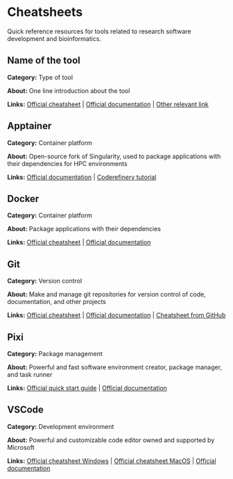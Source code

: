 # Cheatsheets

Quick reference resources for tools related to research software development and bioinformatics.

::: {.callout-tip title="Template for contributing" collapse="true"}

## Name of the tool

**Category:** Type of tool

**About:** One line introduction about the tool

**Links:** [Official cheatsheet](url) | [Official documentation](url) | [Other relevant link](url)

:::

## Apptainer

**Category:** Container platform

**About:** Open-source fork of Singularity, used to package applications with their dependencies for HPC environments

**Links:** [Official documentation](https://apptainer.org/docs/user/latest/) | [Coderefinery tutorial](https://coderefinery.github.io/hpc-containers/)

## Docker

**Category:** Container platform

**About:** Package applications with their dependencies

**Links:** [Official cheatsheet](https://docs.docker.com/get-started/docker_cheatsheet.pdf) | [Official documentation](https://docs.docker.com/)

## Git

**Category:** Version control

**About:** Make and manage git repositories for version control of code, documentation, and other projects

**Links:** [Official cheatsheet](https://git-scm.com/cheat-sheet) | [Official documentation](https://git-scm.com/book/en/v2) | [Cheatsheet from GitHub](https://education.github.com/git-cheat-sheet-education.pdf)

## Pixi

**Category:** Package management

**About:** Powerful and fast software environment creator, package manager, and task runner

**Links:** [Official quick start guide](https://pixi.sh/latest/getting_started/) | [Official documentation](https://pixi.sh/latest/)

## VSCode

**Category:** Development environment

**About:** Powerful and customizable code editor owned and supported by Microsoft

**Links:** [Official cheatsheet Windows](https://code.visualstudio.com/shortcuts/keyboard-shortcuts-windows.pdf) | [Official cheatsheet MacOS](https://code.visualstudio.com/shortcuts/keyboard-shortcuts-macos.pdf) | [Official documentation](https://code.visualstudio.com/docs)
